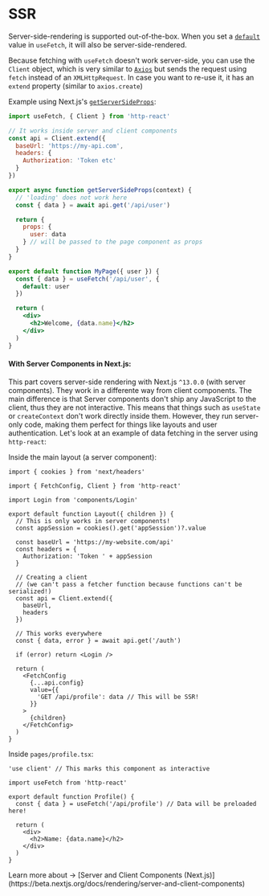 
# SSR

Server-side-rendering is supported out-of-the-box. When you set a [`default`](/docs/api#default) value in `useFetch`, it will also be server-side-rendered.

Because fetching with `useFetch` doesn't work server-side, you can use the `Client` object, which is very similar to [`Axios`](https://axios-http.com/docs/intro) but sends the request using `fetch` instead of an `XMLHttpRequest`. In case you want to re-use it, it has an `extend` property (similar to `axios.create`)

Example using Next.js's [`getServerSideProps`](https://nextjs.org/docs/basic-features/data-fetching/get-server-side-props):

```jsx filename="pages/my-page.tsx"
import useFetch, { Client } from 'http-react'

// It works inside server and client components
const api = Client.extend({
  baseUrl: 'https://my-api.com',
  headers: {
    Authorization: 'Token etc'
  }
})

export async function getServerSideProps(context) {
  // 'loading' does not work here
  const { data } = await api.get('/api/user')

  return {
    props: {
      user: data
    } // will be passed to the page component as props
  }
}

export default function MyPage({ user }) {
  const { data } = useFetch('/api/user', {
    default: user
  })

  return (
    <div>
      <h2>Welcome, {data.name}</h2>
    </div>
  )
}
```

#### With Server Components in Next.js:

This part covers server-side rendering with Next.js `^13.0.0` (with server components). They work in a differente way from client components. The main difference is that Server components don't ship any JavaScript to the client, thus they are not interactive. This means that things such as `useState` or `createContext` don't work directly inside them. However, they run server-only code, making them perfect for things like layouts and user authentication. Let's look at an example of data fetching in the server using `http-react`:

Inside the main layout (a server component):

```tsx filename="app/layout.tsx"
import { cookies } from 'next/headers'

import { FetchConfig, Client } from 'http-react'

import Login from 'components/Login'

export default function Layout({ children }) {
  // This is only works in server components!
  const appSession = cookies().get('appSession')?.value

  const baseUrl = 'https://my-website.com/api'
  const headers = {
    Authorization: 'Token ' + appSession
  }

  // Creating a client
  // (we can't pass a fetcher function because functions can't be serialized!)
  const api = Client.extend({
    baseUrl,
    headers
  })

  // This works everywhere
  const { data, error } = await api.get('/auth')

  if (error) return <Login />

  return (
    <FetchConfig
      {...api.config}
      value={{
        'GET /api/profile': data // This will be SSR!
      }}
    >
      {children}
    </FetchConfig>
  )
}
```

Inside `pages/profile.tsx`:

```tsx filename="app/profile.tsx"
'use client' // This marks this component as interactive

import useFetch from 'http-react'

export default function Profile() {
  const { data } = useFetch('/api/profile') // Data will be preloaded here!

  return (
    <div>
      <h2>Name: {data.name}</h2>
    </div>
  )
}
```

<Callout type='info'>
  Learn more about -> [Server and Client Components
  (Next.js)](https://beta.nextjs.org/docs/rendering/server-and-client-components)
</Callout>
